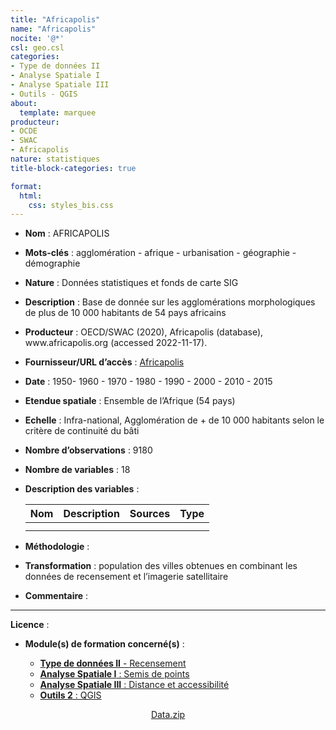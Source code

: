 ```yaml
---
title: "Africapolis"
name: "Africapolis"
nocite: '@*'
csl: geo.csl
categories: 
- Type de données II
- Analyse Spatiale I
- Analyse Spatiale III
- Outils - QGIS
about:
  template: marquee
producteur: 
- OCDE
- SWAC
- Africapolis
nature: statistiques
title-block-categories: true

format:
  html: 
    css: styles_bis.css
---
```


-   **Nom** : AFRICAPOLIS

-   **Mots-clés** : agglomération - afrique - urbanisation - géographie - démographie

-   **Nature** : Données statistiques et fonds de carte SIG

-   **Description** : Base de donnée sur les agglomérations morphologiques de plus de 10 000 habitants de 54 pays africains

-   **Producteur** : OECD/SWAC (2020), Africapolis (database), www.africapolis.org (accessed 2022-11-17).

-   **Fournisseur/URL d'accès** : [Africapolis](https://africapolis.org/fr)

-   **Date** : 1950- 1960 - 1970 - 1980 - 1990 - 2000 - 2010 - 2015

-   **Etendue spatiale** : Ensemble de l'Afrique (54 pays)

-   **Echelle** : Infra-national, Agglomération de + de 10 000 habitants selon le critère de continuité du bâti

-   **Nombre d'observations** : 9180

-   **Nombre de variables** : 18

-   **Description des variables** :

    | Nom | Description | Sources | Type |
    |-----|-------------|---------|------|
    |     |             |         |      |
    |     |             |         |      |

-   **Méthodologie** :

-   **Transformation** : population des villes obtenues en combinant les données de recensement et l'imagerie satellitaire

-   **Commentaire** :

------------------------------------------------------------------------

**Licence** :

-   **Module(s) de formation concerné(s)** :

    -   [**Type de données II** - Recensement](../modules/B_data_type.qmd)
    -   [**Analyse Spatiale I** : Semis de points](../modules/I_semi_point.qmd)
    -   [**Analyse Spatiale III** : Distance et accessibilité](../modules/J_distance_acces.qmd)
    -   [**Outils 2** : QGIS](../modules/D_QGIS.qmd)

<center><a href="" class="btn btn-info" role="button" aria-disabled="true"><i class="bi bi-cloud-arrow-down"></i> Data.zip</a></center>
